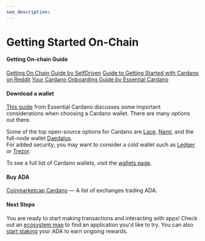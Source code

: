 ```yaml
---
seo_description:
---
```


# Getting Started On-Chain

#### Getting On-chain Guide
[Getting On Chain Guide by SelfDriven](https://buildingoncardano.dev/getting-on-chain)
[Guide to Getting Started with Cardano on Reddit](https://www.reddit.com/r/Cardano_ELI5/wiki/index/#wiki_getting_started_with_cardano)
[Your Cardano Onboarding Guide by Essential Cardano](https://www.essentialcardano.io/article/your-cardano-onboarding-guide)

#### Download a wallet
[This guide](https://www.essentialcardano.io/article/how-to-choose-a-web3-wallet) from Essential Cardano discusses some important considerations when choosing a Cardano wallet. There are many options out there. 
  
Some of the top open-source options for Cardano are [Lace](https://www.lace.io/), [Nami](https://namiwallet.io/), and the full-node wallet [Daedalus](https://daedaluswallet.io/).  
For added security, you may want to consider a cold wallet such as [Ledger](https://www.ledger.com/) or [Trezor](https://trezor.io/).
  
To see a full list of Cardano wallets, visit the <a class="nx-text-primary-600 nx-underline nx-decoration-from-font [text-underline-position:from-font]" href="https://www.adastack.io/ecosystem/wallets">wallets page</a>.

#### Buy ADA
[Coinmarketcap Cardano](https://coinmarketcap.com/currencies/cardano/#Markets) — A list of exchanges trading ADA.

#### Next Steps
You are ready to start making transactions and interacting with apps! Check out an [ecosystem map](https://www.adastack.io/ecosystem/ecosystem_maps) to find an application you'd like to try. You can also [start staking](https://adastack.io/staking/start_staking) your ADA to earn ongoing rewards.
